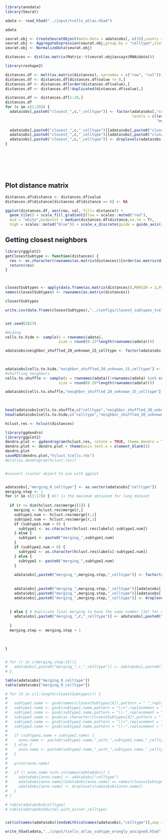 ```r
library(anndata)
library(Seurat)
```
```r
adata <- read_h5ad("../input/tcells_atlas.h5ad")

adata
```

```r
seurat.obj <- CreateSeuratObject(meta.data = adata$obs[,-c(3)],counts = Matrix::t(adata$layers['counts'])) # problem with nFeature_RNA column we don't need
seurat.obj <- AggregateExpression(seurat.obj,group.by = "celltype",slot = "counts",return.seurat = T)
seurat.obj <- NormalizeData(seurat.obj)

distances <- dist(as.matrix(Matrix::t(seurat.obj@assays$RNA@data)))

library(reshape2)

distances.df <- melt(as.matrix(distances), varnames = c("row", "col"))
distances.df <- distances.df[distances.df$value != 0,]
distances.df <- distances.df[order(distances.df$value),]
distances.df <- distances.df[!duplicated(distances.df$value),]

distances.df <- distances.df[1:20,]
distances.df
for (c in c(1:20)) {
  adata$obs[,paste0("closest_",c,"_celltype")] <- factor(adata$obs[,"celltype"],
                                                         levels = c(levels(adata$obs[,"celltype"]),
                                                                    "merged_type"))
  
  adata$obs[,paste0("closest_",c,"_celltype")][adata$obs[,paste0("closest_",c,"_celltype")] == as.character(distances.df[c,"row"])] <- "merged_type"
  adata$obs[,paste0("closest_",c,"_celltype")][adata$obs[,paste0("closest_",c,"_celltype")] == as.character(distances.df[c,"col"])] <- "merged_type"
  adata$obs[,paste0("closest_",c,"_celltype")] <- droplevels(adata$obs[,paste0("closest_",c,"_celltype")] )
}








```
## Plot distance matrix
```r
distances.df$distance <- distances.df$value
distances.df$distance[distances.df$distance == 0] <- NA

ggplot(distances.df, aes(row, col, fill= distance)) + 
  geom_tile() + scale_fill_gradient2(low = scales::muted("red"),
  mid = "white",midpoint = median(distances.df$distance,na.rm = T),
  high = scales::muted("blue")) + scale_x_discrete(guide = guide_axis(angle=45)) + xlab("") + ylab("")
```

## Getting closest neighbors
```r
library(ggplot2)
getClosestSubtype <- function(distances) {
  res <- as.character(rownames(as.matrix(distances))[order(as.matrix(distances)[,1])[2]])
  return(res)
}



closestSubtypes <- apply(data.frame(as.matrix(distances)),MARGIN = 2,FUN = getClosestSubtype)
names(closestSubtypes) <- rownames(as.matrix(distances))

closestSubtypes

write.csv(data.frame(closestSubtypes),"../configs/closest_subtypes_tcells.csv")



```

```r
set.seed(2023)

#Hiding 
cells.to.hide <- sample(x = rownames(adata),
                        size = round(0.15*length(rownames(adata))))

adata$obs$neighbor_shuffled_20_unknown_15_celltype <- factor(adata$obs[,"celltype"],
                                                                              levels = c(levels(adata$obs[,"celltype"]),
                                                                                         "unknown"))

adata$obs[cells.to.hide,"neighbor_shuffled_20_unknown_15_celltype"] <- "unknown"
#shuffling neighbors
cells.to.shuffle <- sample(x = rownames(adata)[!rownames(adata) %in% cells.to.hide],
                        size = round(0.20*length(rownames(adata))))

adata$obs[cells.to.shuffle,"neighbor_shuffled_20_unknown_15_celltype"] <- plyr::mapvalues(x = adata$obs[cells.to.shuffle,"neighbor_shuffled_20_unknown_15_celltype"],
                                                                                             from = names(closestSubtypes),
                                                                                             to = closestSubtypes)

head(adata$obs[cells.to.shuffle,c("celltype","neighbor_shuffled_20_unknown_15_celltype")],n=10)
head(adata$obs[cells.to.hide,c("celltype","neighbor_shuffled_20_unknown_15_celltype")],n=10)
```

```r
hclust.res <- hclust(distances)

library(ggdendro)
library(ggplot2)
dendro.plot <- ggdendrogram(hclust.res, rotate = TRUE, theme_dendro = T) 
dendro.plot <- dendro.plot + theme(axis.text.x = element_blank())
dendro.plot
saveRDS(dendro.plot,"hclust_tcells.rds")
#plot(as.dendrogram(hclust.res))


#convert cluster object to use with ggplot


adata$obs[,"merging_0_celltype"] <- as.vector(adata$obs["celltype"]) 
merging.step <- 1
for (r in c(1:17)) { #17 is the maximum obtained for lung dataset
  
  if (r <= dim(hclust.res$merge)[1]) {
    merging <- hclust.res$merge[r,]
    subtype1.num <- hclust.res$merge[r,1]
    subtype2.num <- hclust.res$merge[r,2]
    if (subtype1.num < 0) {
      subtype1 <- as.character(hclust.res$labels[-subtype1.num])
    } else {
      subtype1 <- paste0("merging_",subtype1.num)
    }
    if (subtype2.num < 0) {
      subtype2 <- as.character(hclust.res$labels[-subtype2.num])
    } else {
      subtype2 <- paste0("merging_",subtype2.num)
    }
    
    adata$obs[,paste0("merging_",merging.step,"_celltype")] <- factor(adata$obs[,paste0("merging_",merging.step-1,"_celltype")],
                                                                      levels = c(levels(adata$obs[,paste0("merging_",merging.step-1,"_celltype")]),
                                                                                 paste0("merging_",merging.step)))
    adata$obs[,paste0("merging_",merging.step,"_celltype")][adata$obs[,paste0("merging_",merging.step-1,"_celltype")] == subtype1] <- paste0("merging_",merging.step)
    adata$obs[,paste0("merging_",merging.step,"_celltype")][adata$obs[,paste0("merging_",merging.step-1,"_celltype")] == subtype2] <- paste0("merging_",merging.step)
    adata$obs[,paste0("merging_",merging.step,"_celltype")] <- droplevels(adata$obs[,paste0("merging_",merging.step,"_celltype")])
    
    
  } else { # duplicate final merging to have the same number (16) for each task in the workflow
    adata$obs[,paste0("merging_",r,"_celltype")] <- adata$obs[,paste0("merging_",merging.step-1,"_celltype")]
    
  }
  merging.step <- merging.step + 1
  
  
  
}


# for (r in c(merging.step:15)){
#   adata$obs[,paste0("merging_",r,"_celltype")] <- adata$obs[,paste0("merging_",merging.step-1,"_celltype")]
# }

table(adata$obs["merging_8_celltype"])
table(adata$obs["merging_9_celltype"])
```


```r
# for (X in c(1:length(closestSubtypes))) {
#   
#   subtype1.name <- gsub(names(closestSubtypes[X]),pattern = " ",replacement = "_")
#   subtype1.name <- gsub(subtype1.name,pattern = "\\+",replacement = "pos")
#   subtype1.name <- gsub(subtype1.name,pattern = "\\-",replacement = "_")
#   subtype2.name <- gsub(as.character(closestSubtypes[X]),pattern = " ",replacement = "_")
#   subtype2.name <- gsub(subtype2.name,pattern = "\\+",replacement = "pos")
#   subtype2.name <- gsub(subtype2.name,pattern = "\\-",replacement = "_")
#   
#   if (subtype1.name > subtype2.name) {
#     anno.name <- paste0(subtype1.name,"_with_",subtype2.name,"_celltype")
#   } else { 
#     anno.name <- paste0(subtype2.name,"_with_",subtype1.name,"_celltype")
#   } 
#   
#   print(anno.name)
#   
#   if (! anno.name %in% colnames(adata$obs)) {
#     adata$obs[anno.name] <- adata$obs["celltype"]
#     adata$obs[anno.name][adata$obs[anno.name] == names(closestSubtypes[X])] <- closestSubtypes[X]
#     adata$obs[anno.name] <- droplevels(adata$obs[anno.name])
#   }
# }

# table(adata$obs$celltype)
# table(adata$obs$ductal_with_acinar_celltype)

```

```r


```
```r
cat(colnames(adata$obs)[endsWith(colnames(adata$obs),"celltype")],sep = "\n  - ")
```
```r
write_h5ad(adata,"../input/tcells_atlas_subtype_wrongly_assigned.h5ad")
```

